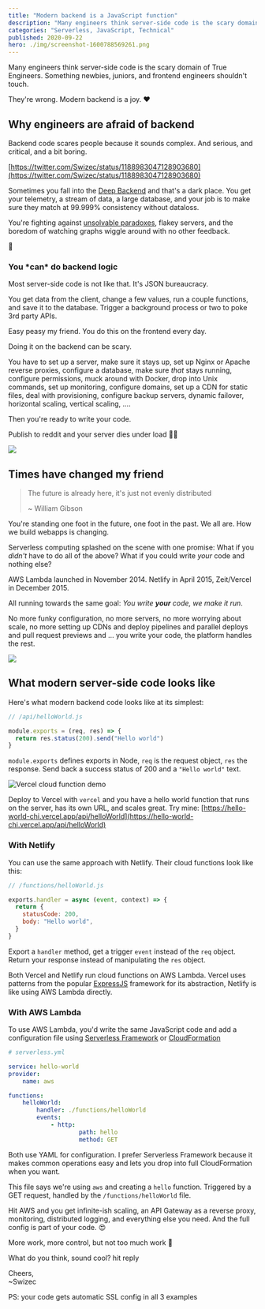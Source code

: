 ```yaml
---
title: "Modern backend is a JavaScript function"
description: "Many engineers think server-side code is the scary domain of True Engineers. Something newbies, juniors, and frontend engineers shouldn't touch. They're wrong. Modern backend is a joy. ❤️"
categories: "Serverless, JavaScript, Technical"
published: 2020-09-22
hero: ./img/screenshot-1600788569261.png
---
```


Many engineers think server-side code is the scary domain of True Engineers. Something newbies, juniors, and frontend engineers shouldn't touch.

They're wrong. Modern backend is a joy. ❤️

## Why engineers are afraid of backend

Backend code scares people because it sounds complex. And serious, and critical, and a bit boring.

[https://twitter.com/Swizec/status/1188983047128903680](https://twitter.com/Swizec/status/1188983047128903680)

Sometimes you fall into the [Deep Backend](https://swizec.com/blog/in-2020-what-is-frontend/#backend-of-the-frontend-vs-deep-backend) and that's a dark place. You get your telemetry, a stream of data, a large database, and your job is to make sure they match at 99.999% consistency without dataloss.

You're fighting against [unsolvable paradoxes](https://serverlesshandbook.dev/robust-backend-design), flakey servers, and the boredom of watching graphs wiggle around with no other feedback.

🤮

### You \*can\* do backend logic

Most server-side code is not like that. It's JSON bureaucracy.

You get data from the client, change a few values, run a couple functions, and save it to the database. Trigger a background process or two to poke 3rd party APIs.

Easy peasy my friend. You do this on the frontend every day.

Doing it on the backend can be scary.

You have to set up a server, make sure it stays up, set up Nginx or Apache reverse proxies, configure a database, make sure _that_ stays running, configure permissions, muck around with Docker, drop into Unix commands, set up monitoring, configure domains, set up a CDN for static files, deal with provisioning, configure backup servers, dynamic failover, horizontal scaling, vertical scaling, ....

Then you're ready to write your code.

Publish to reddit and your server dies under load 🤦‍♂️

![](giphy:screw_that)

## Times have changed my friend

> The future is already here, it's just not evenly distributed
>
> ~ William Gibson

You're standing one foot in the future, one foot in the past. We all are. How we build webapps is changing.

Serverless computing splashed on the scene with one promise: What if you _didn't_ have to do all of the above? What if you could write _your_ code and nothing else?

AWS Lambda launched in November 2014. Netlify in April 2015, Zeit/Vercel in December 2015.

All running towards the same goal: _You write **your** code, we make it run_.

No more funky configuration, no more servers, no more worrying about scale, no more setting up CDNs and deploy pipelines and parallel deploys and pull request previews and ... you write your code, the platform handles the rest.

![](giphy:im_in_love)

## What modern server-side code looks like

Here's what modern backend code looks like at its simplest:

```javascript
// /api/helloWorld.js

module.exports = (req, res) => {
  return res.status(200).send("Hello world")
}
```

`module.exports` defines exports in Node, `req` is the request object, `res` the response. Send back a success status of 200 and a `"Hello world"` text.

![Vercel cloud function demo](./img/Vercel-cloud-function-demo2e08a7.gif)

Deploy to Vercel with `vercel` and you have a hello world function that runs on the server, has its own URL, and scales great. Try mine: [https://hello-world-chi.vercel.app/api/helloWorld](https://hello-world-chi.vercel.app/api/helloWorld)

### With Netlify

You can use the same approach with Netlify. Their cloud functions look like this:

```javascript
// /functions/helloWorld.js

exports.handler = async (event, context) => {
  return {
    statusCode: 200,
    body: "Hello world",
  }
}
```

Export a `handler` method, get a trigger `event` instead of the `req` object. Return your response instead of manipulating the `res` object.

Both Vercel and Netlify run cloud functions on AWS Lambda. Vercel uses patterns from the popular [ExpressJS](https://expressjs.com) framework for its abstraction, Netlify is like using AWS Lambda directly.

### With AWS Lambda

To use AWS Lambda, you'd write the same JavaScript code and add a configuration file using [Serverless Framework](https://expressjs.com) or [CloudFormation](https://aws.amazon.com/cloudformation/)

```yaml
# serverless.yml

service: hello-world
provider:
	name: aws

functions:
	helloWorld:
		handler: ./functions/helloWorld
		events:
			- http:
					path: hello
					method: GET
```

Both use YAML for configuration. I prefer Serverless Framework because it makes common operations easy and lets you drop into full CloudFormation when you want.

This file says we're using `aws` and creating a `hello` function. Triggered by a GET request, handled by the `/functions/helloWorld` file.

Hit AWS and you get infinite-ish scaling, an API Gateway as a reverse proxy, monitoring, distributed logging, and everything else you need. And the full config is part of your code. 😍

More work, more control, but not too much work 🤘

What do you think, sound cool? hit reply

Cheers,<br/>
~Swizec

PS: your code gets automatic SSL config in all 3 examples
